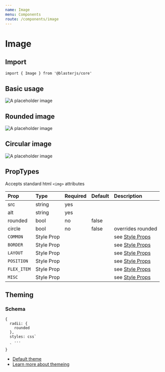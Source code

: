 ```yaml
---
name: Image
menu: Components
route: /components/image
---
```



# Image

## Import
`import { Image } from '@blasterjs/core'`

## Basic usage
<Playground>
  <Image
    src="https://via.placeholder.com/150x150"
    alt="A placeholder image"
  />
</Playground>

## Rounded image
<Playground>
  <Image
    src="https://via.placeholder.com/150x150"
    alt="A placeholder image"
    rounded
  />
</Playground>

## Circular image
<Playground>
  <Image
    src="https://via.placeholder.com/150x150"
    alt="A placeholder image"
    circle
  />
</Playground>


## PropTypes
Accepts standard html `<img>` attributes

| Prop | Type | Required | Default | Description |
|:-----|:-----|:---------|:--------|:------------|
| src | string | yes | | |
| alt | string | yes | | |
| rounded | bool | no | false | |
| circle | bool | no | false | overrides rounded |
| `COMMON` | Style Prop |  |  | see [Style Props](/style-props) |
| `BORDER` | Style Prop |  |  | see [Style Props](/style-props) |
| `LAYOUT` | Style Prop |  |  | see [Style Props](/style-props) |
| `POSITION` | Style Prop |  |  | see [Style Props](/style-props) |
| `FLEX_ITEM` | Style Prop |  |  | see [Style Props](/style-props) |
| `MISC` | Style Prop |  |  | see [Style Props](/style-props) |


## Theming

### Schema
```
{
  radii: {
    rounded
  },
  styles: css`
    ...
  `
}
```

- [Default theme](https://github.com/raster-foundry/blasterjs/tree/master/packages/core/theme/components/image)
- [Learn more about themeing](#)
